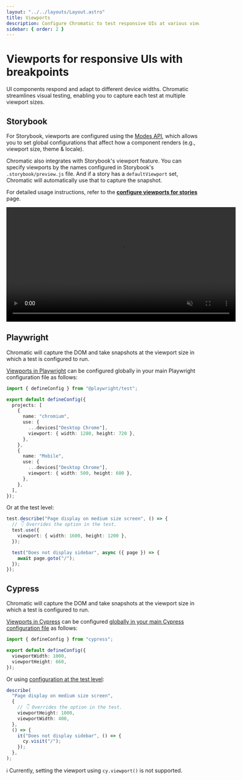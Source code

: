 ```yaml
---
layout: "../../layouts/Layout.astro"
title: Viewports
description: Configure Chromatic to test responsive UIs at various viewports and breakpoints.
sidebar: { order: 2 }
---
```


# Viewports for responsive UIs with breakpoints

UI components respond and adapt to different device widths. Chromatic streamlines visual testing, enabling you to capture each test at multiple viewport sizes.

## Storybook

For Storybook, viewports are configured using the [Modes API](/docs/modes), which allows you to set global configurations that affect how a component renders (e.g., viewport size, theme & locale).

Chromatic also integrates with Storybook's viewport feature. You can specify viewports by the names configured in Storybook's `.storybook/preview.js` file. And if a story has a `defaultViewport` set, Chromatic will automatically use that to capture the snapshot.

For detailed usage instructions, refer to the [**configure viewports for stories**](/docs/storybook/viewports) page.

<video autoPlay muted playsInline loop width="600px" class="center">
  <source src="/docs/assets/addon-viewports-optimized.mp4" type="video/mp4" />
</video>

## Playwright

Chromatic will capture the DOM and take snapshots at the viewport size in which a test is configured to run.

[Viewports in Playwright](https://playwright.dev/docs/emulation#viewport) can be configured globally in your main Playwright configuration file as follows:

```ts title="playwright.config.js|ts"
import { defineConfig } from "@playwright/test";

export default defineConfig({
  projects: [
    {
      name: "chromium",
      use: {
        ...devices["Desktop Chrome"],
        viewport: { width: 1280, height: 720 },
      },
    },
    {
      name: "Mobile",
      use: {
        ...devices["Desktop Chrome"],
        viewport: { width: 500, height: 600 },
      },
    },
  ],
});
```

Or at the test level:

```ts title="Viewports.spec.js|ts"
test.describe("Page display on medium size screen", () => {
  // 👇 Overrides the option in the test.
  test.use({
    viewport: { width: 1600, height: 1200 },
  });

  test("Does not display sidebar", async ({ page }) => {
    await page.goto("/");
  });
});
```

## Cypress

Chromatic will capture the DOM and take snapshots at the viewport size in which a test is configured to run.

[Viewports in Cypress](https://docs.cypress.io/api/commands/viewport) can be configured [globally in your main Cypress configuration file](https://docs.cypress.io/api/commands/viewport#Default-sizing) as follows:

```ts title="cypress.config.js|ts"
import { defineConfig } from "cypress";

export default defineConfig({
  viewportWidth: 1000,
  viewportHeight: 660,
});
```

Or using [configuration at the test level](https://docs.cypress.io/api/commands/viewport#Set-viewport-in-the-test-configuration):

```ts title="cypress/e2e/Viewports.cy.js|ts"
describe(
  "Page display on medium size screen",
  {
    // 👇 Overrides the option in the test.
    viewportHeight: 1000,
    viewportWidth: 400,
  },
  () => {
    it("Does not display sidebar", () => {
      cy.visit("/");
    });
  },
);
```

<div class="aside">

ℹ️ Currently, setting the viewport using `cy.viewport()` is not supported.

</div>
